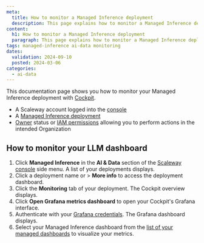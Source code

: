 ```yaml
---
meta:
  title: How to monitor a Managed Inference deployment
  description: This page explains how to monitor a Managed Inference deployment
content:
  h1: How to monitor a Managed Inference deployment
  paragraph: This page explains how to monitor a Managed Inference deployment
tags: managed-inference ai-data monitoring
dates:
  validation: 2024-09-10
  posted: 2024-03-06
categories:
  - ai-data
---
```


This documentation page shows you how to monitor your Managed Inference deployment with [Cockpit](/cockpit/quickstart/).

<Macro id="requirements" />

  - A Scaleway account logged into the [console](https://console.scaleway.com)
  - A [Managed Inference deployment](/managed-inference/quickstart/)
  - [Owner](/iam/concepts/#owner) status or [IAM permissions](/iam/concepts/#permission) allowing you to perform actions in the intended Organization

## How to monitor your LLM dashboard

1. Click **Managed Inference** in the **AI & Data** section of the [Scaleway console](https://console.scaleway.com) side menu. A list of your deployments displays.
2. Click a deployment name or <Icon name="more" /> > **More info** to access the deployment dashboard.
3. Click the **Monitoring** tab of your deployment. The Cockpit overview displays.
4. Click **Open Grafana metrics dashboard** to open your Cockpit's Grafana interface.
5. Authenticate with your [Grafana credentials](/cockpit/how-to/retrieve-grafana-credentials/). The Grafana dashboard displays.
6. Select your Managed Inference dashboard from the [list of your managed dashboards](/cockpit/how-to/access-grafana-and-managed-dashboards/) to visualize your metrics.